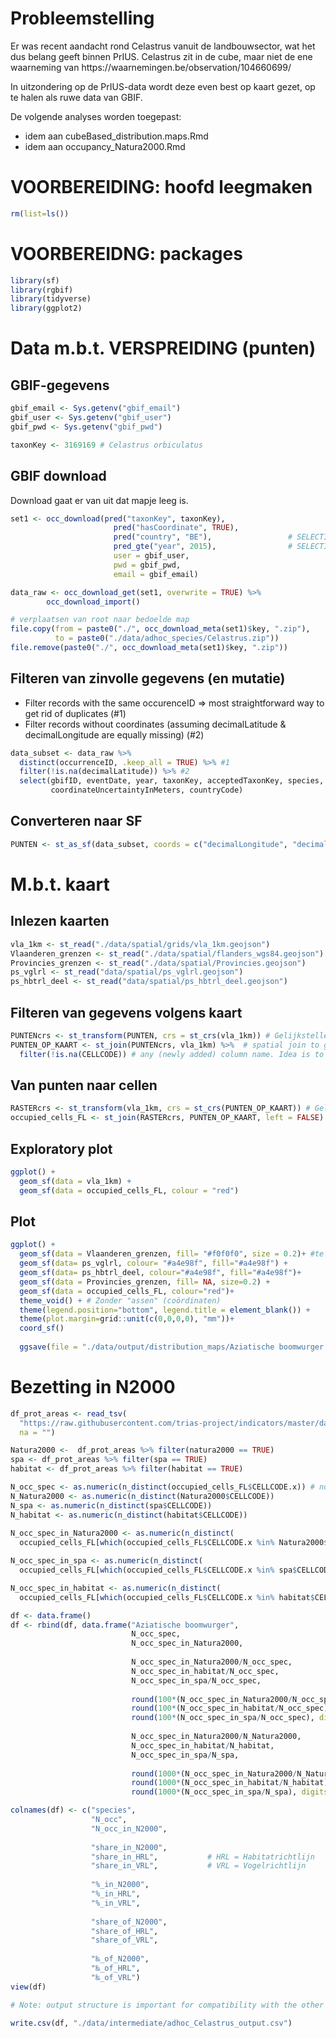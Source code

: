 # Probleemstelling

Er was recent aandacht rond Celastrus vanuit de landbouwsector, wat het dus belang geeft binnen PrIUS. Celastrus zit in de cube, maar niet de ene waarneming van https://waarnemingen.be/observation/104660699/

In uitzondering op de PrIUS-data wordt deze even best op kaart gezet, op te halen als ruwe data van GBIF.

De volgende analyses worden toegepast:

- idem aan cubeBased_distribution.maps.Rmd
- idem aan occupancy_Natura2000.Rmd

# VOORBEREIDING: hoofd leegmaken

```r
rm(list=ls())
```

# VOORBEREIDNG: packages

```r
library(sf)
library(rgbif)
library(tidyverse)
library(ggplot2)
```

# Data m.b.t. VERSPREIDING (punten)

## GBIF-gegevens

```r
gbif_email <- Sys.getenv("gbif_email")
gbif_user <- Sys.getenv("gbif_user")
gbif_pwd <- Sys.getenv("gbif_pwd")
```

```r
taxonKey <- 3169169 # Celastrus orbiculatus
```

## GBIF download

Download gaat er van uit dat mapje leeg is.

```r
set1 <- occ_download(pred("taxonKey", taxonKey), 
                       pred("hasCoordinate", TRUE), 
                       pred("country", "BE"),                 # SELECTIE op LAND (BE) !
                       pred_gte("year", 2015),                # SELECTIE op JAAR (2015) !
                       user = gbif_user, 
                       pwd = gbif_pwd, 
                       email = gbif_email)

data_raw <- occ_download_get(set1, overwrite = TRUE) %>% 
        occ_download_import()

# verplaatsen van root naar bedoelde map
file.copy(from = paste0("./", occ_download_meta(set1)$key, ".zip"),
          to = paste0("./data/adhoc_species/Celastrus.zip"))
file.remove(paste0("./", occ_download_meta(set1)$key, ".zip"))
```

## Filteren van zinvolle gegevens (en mutatie)

 - Filter records with the same occurenceID => most straightforward way to get rid of duplicates (#1)
 - Filter records without coordinates (assuming decimalLatitude & decimalLongitude are equally missing) (#2)

```r
data_subset <- data_raw %>% 
  distinct(occurrenceID, .keep_all = TRUE) %>% #1
  filter(!is.na(decimalLatitude)) %>% #2 
  select(gbifID, eventDate, year, taxonKey, acceptedTaxonKey, species, decimalLatitude, decimalLongitude,
         coordinateUncertaintyInMeters, countryCode)
```

## Converteren naar SF

```r
PUNTEN <- st_as_sf(data_subset, coords = c("decimalLongitude", "decimalLatitude"), crs = "+proj=longlat +datum=WGS84")
```

# M.b.t. kaart

## Inlezen kaarten

```r
vla_1km <- st_read("./data/spatial/grids/vla_1km.geojson")
Vlaanderen_grenzen <- st_read("./data/spatial/flanders_wgs84.geojson")
Provincies_grenzen <- st_read("./data/spatial/Provincies.geojson")
ps_vglrl <- st_read("data/spatial/ps_vglrl.geojson")
ps_hbtrl_deel <- st_read("data/spatial/ps_hbtrl_deel.geojson")
```

## Filteren van gegevens volgens kaart

```r
PUNTENcrs <- st_transform(PUNTEN, crs = st_crs(vla_1km)) # Gelijkstellen van de crs
PUNTEN_OP_KAART <- st_join(PUNTENcrs, vla_1km) %>%  # spatial join to get intersection of points and polygons
  filter(!is.na(CELLCODE)) # any (newly added) column name. Idea is to get only the points that fall in the polygons
```

## Van punten naar cellen

```r
RASTERcrs <- st_transform(vla_1km, crs = st_crs(PUNTEN_OP_KAART)) # Gelijkstellen van de crs
occupied_cells_FL <- st_join(RASTERcrs, PUNTEN_OP_KAART, left = FALSE) # inner join
```

## Exploratory plot

```r
ggplot() +
  geom_sf(data = vla_1km) +
  geom_sf(data = occupied_cells_FL, colour = "red")
```

## Plot

```r
ggplot() +
  geom_sf(data = Vlaanderen_grenzen, fill= "#f0f0f0", size = 0.2)+ #te activeren indien achterkleur grijs
  geom_sf(data= ps_vglrl, colour= "#a4e98f", fill="#a4e98f") + 
  geom_sf(data= ps_hbtrl_deel, colour="#a4e98f", fill="#a4e98f")+
  geom_sf(data = Provincies_grenzen, fill= NA, size=0.2) +
  geom_sf(data = occupied_cells_FL, colour="red")+
  theme_void() + # Zonder "assen" (coördinaten)
  theme(legend.position="bottom", legend.title = element_blank()) +
  theme(plot.margin=grid::unit(c(0,0,0,0), "mm"))+
  coord_sf()
  
  ggsave(file = "./data/output/distribution_maps/Aziatische boomwurger.png", width = 15, height = 6.4, units = "cm", dpi=200)
```

# Bezetting in N2000

```r
df_prot_areas <- read_tsv(
  "https://raw.githubusercontent.com/trias-project/indicators/master/data/interim/intersect_EEA_ref_grid_protected_areas.tsv",
  na = "")

Natura2000 <-  df_prot_areas %>% filter(natura2000 == TRUE)
spa <- df_prot_areas %>% filter(spa == TRUE)
habitat <- df_prot_areas %>% filter(habitat == TRUE)

N_occ_spec <- as.numeric(n_distinct(occupied_cells_FL$CELLCODE.x)) # nodig, want zelfde cel voor verschillende jaren
N_Natura2000 <- as.numeric(n_distinct(Natura2000$CELLCODE))
N_spa <- as.numeric(n_distinct(spa$CELLCODE))
N_habitat <- as.numeric(n_distinct(habitat$CELLCODE))
  
N_occ_spec_in_Natura2000 <- as.numeric(n_distinct(
  occupied_cells_FL[which(occupied_cells_FL$CELLCODE.x %in% Natura2000$CELLCODE),]$CELLCODE.x))

N_occ_spec_in_spa <- as.numeric(n_distinct(
  occupied_cells_FL[which(occupied_cells_FL$CELLCODE.x %in% spa$CELLCODE),]$CELLCODE.x))

N_occ_spec_in_habitat <- as.numeric(n_distinct(
  occupied_cells_FL[which(occupied_cells_FL$CELLCODE.x %in% habitat$CELLCODE),]$CELLCODE.x))

df <- data.frame()                  
df <- rbind(df, data.frame("Aziatische boomwurger",
                           N_occ_spec,
                           N_occ_spec_in_Natura2000,
                           
                           N_occ_spec_in_Natura2000/N_occ_spec,
                           N_occ_spec_in_habitat/N_occ_spec,
                           N_occ_spec_in_spa/N_occ_spec,
                           
                           round(100*(N_occ_spec_in_Natura2000/N_occ_spec), digits = 1),  # Idem, as percent (%), for report
                           round(100*(N_occ_spec_in_habitat/N_occ_spec), digits = 1),     # Idem, as percent (%), for report
                           round(100*(N_occ_spec_in_spa/N_occ_spec), digits = 1),         # Idem, as percent (%), for report
                           
                           N_occ_spec_in_Natura2000/N_Natura2000,
                           N_occ_spec_in_habitat/N_habitat,
                           N_occ_spec_in_spa/N_spa,
                           
                           round(1000*(N_occ_spec_in_Natura2000/N_Natura2000), digits = 1), # Idem, as promille (‰), for report
                           round(1000*(N_occ_spec_in_habitat/N_habitat), digits = 1),       # Idem, as promille (‰), for report
                           round(1000*(N_occ_spec_in_spa/N_spa), digits = 1)))              # Idem, as promille (‰), for report

colnames(df) <- c("species",
                  "N_occ",
                  "N_occ_in_N2000",
                  
                  "share_in_N2000",
                  "share_in_HRL",           # HRL = Habitatrichtlijn
                  "share_in_VRL",           # VRL = Vogelrichtlijn
                  
                  "%_in_N2000",
                  "%_in_HRL",
                  "%_in_VRL",
                  
                  "share_of_N2000",
                  "share_of_HRL",
                  "share_of_VRL",
                  
                  "‰_of_N2000",
                  "‰_of_HRL",
                  "‰_of_VRL")
view(df)

# Note: output structure is important for compatibility with the other species

```

```r
write.csv(df, "./data/intermediate/adhoc_Celastrus_output.csv")
```